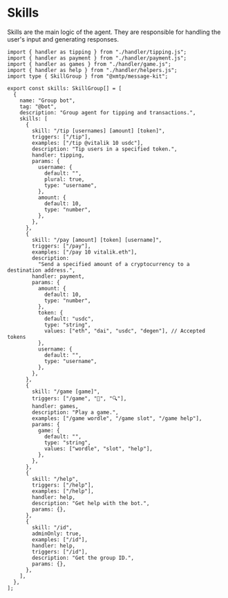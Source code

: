 # Skills

Skills are the main logic of the agent. They are responsible for handling the user's input and generating responses.

```tsx [src/skills.ts]
import { handler as tipping } from "./handler/tipping.js";
import { handler as payment } from "./handler/payment.js";
import { handler as games } from "./handler/game.js";
import { handler as help } from "./handler/helpers.js";
import type { SkillGroup } from "@xmtp/message-kit";

export const skills: SkillGroup[] = [
  {
    name: "Group bot",
    tag: "@bot",
    description: "Group agent for tipping and transactions.",
    skills: [
      {
        skill: "/tip [usernames] [amount] [token]",
        triggers: ["/tip"],
        examples: ["/tip @vitalik 10 usdc"],
        description: "Tip users in a specified token.",
        handler: tipping,
        params: {
          username: {
            default: "",
            plural: true,
            type: "username",
          },
          amount: {
            default: 10,
            type: "number",
          },
        },
      },
      {
        skill: "/pay [amount] [token] [username]",
        triggers: ["/pay"],
        examples: ["/pay 10 vitalik.eth"],
        description:
          "Send a specified amount of a cryptocurrency to a destination address.",
        handler: payment,
        params: {
          amount: {
            default: 10,
            type: "number",
          },
          token: {
            default: "usdc",
            type: "string",
            values: ["eth", "dai", "usdc", "degen"], // Accepted tokens
          },
          username: {
            default: "",
            type: "username",
          },
        },
      },
      {
        skill: "/game [game]",
        triggers: ["/game", "🔎", "🔍"],
        handler: games,
        description: "Play a game.",
        examples: ["/game wordle", "/game slot", "/game help"],
        params: {
          game: {
            default: "",
            type: "string",
            values: ["wordle", "slot", "help"],
          },
        },
      },
      {
        skill: "/help",
        triggers: ["/help"],
        examples: ["/help"],
        handler: help,
        description: "Get help with the bot.",
        params: {},
      },
      {
        skill: "/id",
        adminOnly: true,
        examples: ["/id"],
        handler: help,
        triggers: ["/id"],
        description: "Get the group ID.",
        params: {},
      },
    ],
  },
];
```
